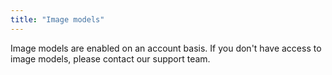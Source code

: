 ```yaml
---
title: "Image models"
---
```


Image models are enabled on an account basis. If you don't have access to image models, please contact our support team.
